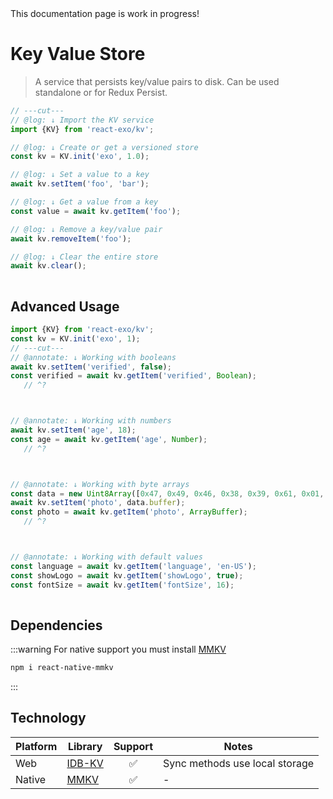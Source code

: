 
<Callout type="warning">
  This documentation page is work in progress!
</Callout>

# Key Value Store

> A service that persists key/value pairs to disk. Can be used standalone or for Redux Persist.

```ts twoslash
// ---cut---
// @log: ↓ Import the KV service
import {KV} from 'react-exo/kv';

// @log: ↓ Create or get a versioned store
const kv = KV.init('exo', 1.0);

// @log: ↓ Set a value to a key
await kv.setItem('foo', 'bar');

// @log: ↓ Get a value from a key
const value = await kv.getItem('foo');

// @log: ↓ Remove a key/value pair
await kv.removeItem('foo');

// @log: ↓ Clear the entire store
await kv.clear();
​
```

## Advanced Usage

```ts twoslash
import {KV} from 'react-exo/kv';
const kv = KV.init('exo', 1);
// ---cut---
// @annotate: ↓ Working with booleans
await kv.setItem('verified', false);
const verified = await kv.getItem('verified', Boolean);
   // ^?



// @annotate: ↓ Working with numbers
await kv.setItem('age', 18);
const age = await kv.getItem('age', Number);
   // ^?



// @annotate: ↓ Working with byte arrays
const data = new Uint8Array([0x47, 0x49, 0x46, 0x38, 0x39, 0x61, 0x01, 0x00, 0x01, 0x00, 0x80, 0x00, 0x00, 0x00, 0x00, 0x00, 0xFF, 0xFF, 0xFF, 0x2C, 0x00, 0x00, 0x00, 0x01, 0x00, 0x01, 0x00, 0x00, 0x00]);
await kv.setItem('photo', data.buffer);
const photo = await kv.getItem('photo', ArrayBuffer);
   // ^?



// @annotate: ↓ Working with default values
const language = await kv.getItem('language', 'en-US');
const showLogo = await kv.getItem('showLogo', true);
const fontSize = await kv.getItem('fontSize', 16);
​
```

## Dependencies

:::warning
For native support you must install [MMKV](https://rnmmkv.vercel.app)

```sh
npm i react-native-mmkv
```
:::

## Technology

| Platform | Library | Support | Notes |
| -------- | ---------- | :--------: | ----- |
| Web | [IDB-KV](https://github.com/jakearchibald/idb-keyval) | ✅ | Sync methods use local storage |
| Native | [MMKV](https://rnmmkv.vercel.app) | ✅ | - |

